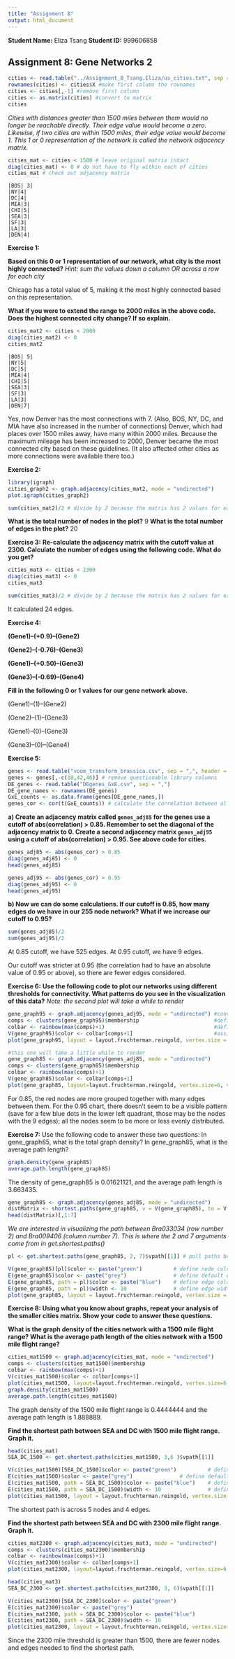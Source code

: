 ```yaml
---
title: "Assignment 8"
output: html_document
---
```


__Student Name:__ Eliza Tsang
__Student ID:__ 999606858

## Assignment 8: Gene Networks 2

```r
cities <- read.table("../Assignment_8_Tsang.Eliza/us_cities.txt", sep = "\t", header = TRUE)
rownames(cities) <- cities$X #make first column the rownames
cities <- cities[,-1] #remove first column
cities <- as.matrix(cities) #convert to matrix
cities
```

*Cities with distances greater than 1500 miles between them would no longer be reachable directly. Their edge value would become a zero. Likewise, if two cities are within 1500 miles, their edge value would become 1. This 1 or 0 representation of the network is called the network adjacency matrix.*

```r
cities_mat <- cities < 1500 # leave original matrix intact
diag(cities_mat) <- 0 # do not have to fly within each of cities 
cities_mat # check out adjacency matrix
```
```
|BOS| 3|
|NY|4|
|DC|4|
|MIA|3|
|CHI|5|
|SEA|3|
|SF|3|
|LA|3|
|DEN|4|
```

**Exercise 1:**

**Based on this 0 or 1 representation of our network, what city is the most highly connected?** *Hint: sum the values down a column OR across a row for each city*

Chicago has a total value of 5, making it the most highly connected based on this representation.

**What if you were to extend the range to 2000 miles in the above code. Does the highest connected city change? If so explain.**

```r
cities_mat2 <- cities < 2000 
diag(cities_mat2) <- 0 
cities_mat2 
```

```
|BOS| 5|
|NY|5|
|DC|5|
|MIA|4|
|CHI|5|
|SEA|3|
|SF|3|
|LA|3|
|DEN|7|
```

Yes, now Denver has the most connections with 7. (Also, BOS, NY, DC, and MIA have also increased in the number of connections) Denver, which had places over 1500 miles away, have many within 2000 miles. Because the maximum mileage has been increased to 2000, Denver became the most connected city based on these guidelines. (It also affected other cities as more connections were available there too.)

**Exercise 2:**

```r
library(igraph) 
cities_graph2 <- graph.adjacency(cities_mat2, mode = "undirected")
plot.igraph(cities_graph2)

sum(cities_mat2)/2 # divide by 2 because the matrix has 2 values for each edge
```
**What is the total number of nodes in the plot?** 9
**What is the total number of edges in the plot?** 20

**Exercise 3:**
**Re-calculate the adjacency matrix with the cutoff value at 2300. Calculate the number of edges using the following code. What do you get?**

```r
cities_mat3 <- cities < 2300 
diag(cities_mat3) <- 0 
cities_mat3

sum(cities_mat3)/2 # divide by 2 because the matrix has 2 values for each edge
```

It calculated 24 edges.

**Exercise 4:**

**(Gene1)–(+0.9)–(Gene2)**

**(Gene2)–(-0.76)–(Gene3)**

**(Gene1)–(+0.50)–(Gene3)**

**(Gene3)–(-0.69)–(Gene4)**

**Fill in the following 0 or 1 values for our gene network above.**

(Gene1)--(1)--(Gene2)

(Gene2)--(1)--(Gene3)

(Gene1)--(0)--(Gene3)

(Gene3)--(0)--(Gene4)

**Exercise 5:**

```r
genes <- read.table("voom_transform_brassica.csv", sep = ",", header = TRUE)
genes <- genes[,-c(38,42,46)] # remove questionable library columns
DE_genes <- read.table("DEgenes_GxE.csv", sep = ",")
DE_gene_names <- rownames(DE_genes)
GxE_counts <- as.data.frame(genes[DE_gene_names,])
genes_cor <- cor(t(GxE_counts)) # calculate the correlation between all gene pairs
```

**a) Create an adjacency matrix called `genes_adj85` for the genes use a cutoff of abs(correlation) > 0.85.  Remember to set the diagonal of the adjacency matrix to 0.  Create a second adjacency matrix `genes_adj95` using a cutoff of abs(correlation) > 0.95. See above code for cities.**

```r
genes_adj85 <- abs(genes_cor) > 0.85
diag(genes_adj85) <- 0 
head(genes_adj85)
```

```r
genes_adj95 <- abs(genes_cor) > 0.95
diag(genes_adj95) <- 0 
head(genes_adj95)
```

**b) Now we can do some calculations. If our cutoff is 0.85, how many edges do we have in our 255 node network? What if we increase our cutoff to 0.95?**

```r
sum(genes_adj85)/2
sum(genes_adj95)/2
```

At 0.85 cutoff, we have 525 edges.
At 0.95 cutoff, we have 9 edges. 

Our cutoff was stricter at 0.95 (the correlation had to have an absolute value of 0.95 or above), so there are fewer edges considered. 

**Exercise 6:**
**Use the following code to plot our networks using different thresholds for connectivity. What patterns do you see in the visualization of this data?** *Note: the second plot will take a while to render*

```r
gene_graph95 <- graph.adjacency(genes_adj95, mode = "undirected") #convert adjacency to graph
comps <- clusters(gene_graph95)$membership                        #define gene cluster membership
colbar <- rainbow(max(comps)+1)                                   #define colors
V(gene_graph95)$color <- colbar[comps+1]                          #assign colors to nodes
plot(gene_graph95, layout = layout.fruchterman.reingold, vertex.size = 6, vertex.label = NA)
```

```r
#this one will take a little while to render
gene_graph85 <- graph.adjacency(genes_adj85, mode = "undirected")
comps <- clusters(gene_graph85)$membership
colbar <- rainbow(max(comps)+1)
V(gene_graph85)$color <- colbar[comps+1]
plot(gene_graph85, layout=layout.fruchterman.reingold, vertex.size=6, vertex.label=NA)
```

For 0.85, the red nodes are more grouped together with many edges between them.
For the 0.95 chart, there doesn't seem to be a visible pattern (save for a few blue dots in the lower left quadrant, those may be the nodes with the 9 edges); all the nodes seem to be more or less evenly distributed.

**Exercise 7:**
Use the following code to answer these two questions: In gene_graph85, what is the total graph density? In gene_graph85, what is the average path length? 

```r
graph.density(gene_graph85)
average.path.length(gene_graph85)
```
The density of gene_graph85 is 0.01621121, and the average path length is 3.663435.

```r
gene_graph85 <- graph.adjacency(genes_adj85, mode = "undirected")
distMatrix <- shortest.paths(gene_graph85, v = V(gene_graph85), to = V(gene_graph85))
head(distMatrix)[,1:7]
```
*We are interested in visualizing the path between Bra033034 (row number 2) and Bra009406 (column number 7). This is where the 2 and 7 arguments come from in get.shortest.paths()*

```r
pl <- get.shortest.paths(gene_graph85, 2, 7)$vpath[[1]] # pull paths between node 2 and 7

V(gene_graph85)[pl]$color <- paste("green")          # define node color
E(gene_graph85)$color <- paste("grey")               # define default edge color
E(gene_graph85, path = pl)$color <- paste("blue")    # define edge color
E(gene_graph85, path = pl)$width <- 10               # define edge width
plot(gene_graph85, layout = layout.fruchterman.reingold, vertex.size = 6, vertex.label = NA)
```

**Exercise 8: Using what you know about graphs, repeat your analysis of the smaller cities matrix. Show your code to answer these questions.**

**What is the graph density of the cities network with a 1500 mile flight range? What is the average path length of the cities network with a 1500 mile flight range?**

```r
cities_mat1500 <- graph.adjacency(cities_mat, mode = "undirected")
comps <- clusters(cities_mat1500)$membership
colbar <- rainbow(max(comps)+1)
V(cities_mat1500)$color <- colbar[comps+1]
plot(cities_mat1500, layout=layout.fruchterman.reingold, vertex.size=6, vertex.label=NA)
graph.density(cities_mat1500)
average.path.length(cities_mat1500)
```

The graph density of the 1500 mile flight range is 0.4444444 and the average path length is 1.888889.

**Find the shortest path between SEA and DC with 1500 mile flight range. Graph it.**

```r
head(cities_mat)
SEA_DC_1500 <- get.shortest.paths(cities_mat1500, 3,6 )$vpath[[1]] 

V(cities_mat1500)[SEA_DC_1500]$color <- paste("green")          # define node color
E(cities_mat1500)$color <- paste("grey")               # define default edge color
E(cities_mat1500, path = SEA_DC_1500)$color <- paste("blue")    # define edge color
E(cities_mat1500, path = SEA_DC_1500)$width <- 10               # define edge width
plot(cities_mat1500, layout = layout.fruchterman.reingold, vertex.size = 6, vertex.label = NA)
```

The shortest path is across 5 nodes and 4 edges.

**Find the shortest path between SEA and DC with 2300 mile flight range. Graph it.**

```r
cities_mat2300 <- graph.adjacency(cities_mat3, mode = "undirected")
comps <- clusters(cities_mat2300)$membership
colbar <- rainbow(max(comps)+1)
V(cities_mat2300)$color <- colbar[comps+1]
plot(cities_mat2300, layout=layout.fruchterman.reingold, vertex.size=6, vertex.label=NA)
```

```r
head(cities_mat3)
SEA_DC_2300 <- get.shortest.paths(cities_mat2300, 3, 6)$vpath[[1]] 

V(cities_mat2300)[SEA_DC_2300]$color <- paste("green")          
E(cities_mat2300)$color <- paste("grey")               
E(cities_mat2300, path = SEA_DC_2300)$color <- paste("blue")    
E(cities_mat2300, path = SEA_DC_2300)$width <- 10               
plot(cities_mat2300, layout = layout.fruchterman.reingold, vertex.size = 6, vertex.label = NA)
```

Since the 2300 mile threshold is greater than 1500, there are fewer nodes and edges needed to find the shortest path.